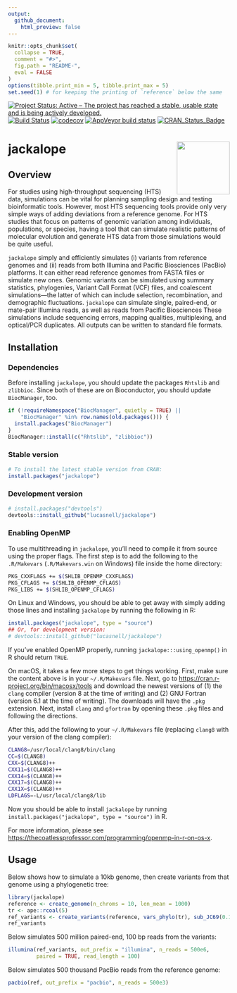 ```yaml
---
output:
  github_document:
    html_preview: false
---
```


<!-- README.md is generated from README.Rmd. Please edit that file -->

```r
knitr::opts_chunk$set(
  collapse = TRUE,
  comment = "#>",
  fig.path = "README-",
  eval = FALSE
)
options(tibble.print_min = 5, tibble.print_max = 5)
set.seed(1) # for keeping the printing of `reference` below the same
```


[![Project Status: Active – The project has reached a stable, usable state and is being actively developed.](https://www.repostatus.org/badges/latest/active.svg)](https://www.repostatus.org/#active)
[![Build Status](https://travis-ci.com/lucasnell/jackalope.svg?branch=master)](https://travis-ci.com/lucasnell/jackalope)
[![codecov](https://codecov.io/gh/lucasnell/jackalope/branch/master/graph/badge.svg)](https://codecov.io/gh/lucasnell/jackalope)
[![AppVeyor build status](https://ci.appveyor.com/api/projects/status/github/lucasnell/jackalope?branch=master&svg=true)](https://ci.appveyor.com/project/lucasnell/jackalope)
[![CRAN_Status_Badge](http://www.r-pkg.org/badges/version/jackalope)](https://cran.r-project.org/package=jackalope)


# jackalope  <img src="man/figures/logo.png" align="right" alt="" width="120" />

## Overview


For studies using high-throughput sequencing (HTS) data, simulations can be 
vital for planning sampling design and testing bioinformatic tools.
However, most HTS sequencing tools provide only very simple ways of adding 
deviations from a reference genome.
For HTS studies that focus on patterns of genomic variation among individuals,
populations, or species, having a tool that can simulate realistic patterns of
molecular evolution and generate HTS data from those simulations would be quite useful.


`jackalope` simply and efficiently
simulates (i) variants from reference genomes and (ii) reads from both Illumina
and Pacific Biosciences (PacBio) platforms. 
It can either read reference genomes from FASTA files or simulate new ones.
Genomic variants can be simulated using summary statistics, phylogenies, 
Variant Call Format (VCF) files, and coalescent simulations—the latter of which
can include selection, recombination, and demographic fluctuations.
`jackalope` can simulate single, paired-end, or mate-pair Illumina reads, 
as well as reads from Pacific Biosciences
These simulations include sequencing errors, mapping qualities, multiplexing,
and optical/PCR duplicates. All outputs can be written to standard file formats.


## Installation

### Dependencies

Before installing `jackalope`, you should update the packages `Rhtslib` and `zlibbioc`.
Since both of these are on Bioconductor, you should update `BiocManager`, too.

```r
if (!requireNamespace("BiocManager", quietly = TRUE) ||
    "BiocManager" %in% row.names(old.packages())) {
  install.packages("BiocManager")
}
BiocManager::install(c("Rhtslib", "zlibbioc"))
```


### Stable version

```r
# To install the latest stable version from CRAN:
install.packages("jackalope")
```

### Development version

```r
# install.packages("devtools")
devtools::install_github("lucasnell/jackalope")
```


### Enabling OpenMP

To use multithreading in `jackalope`, you'll need to compile it from source using
the proper flags.
The first step is to add the following to the
`.R/Makevars` (`.R/Makevars.win` on Windows) file inside the home directory:

```bash
PKG_CXXFLAGS += $(SHLIB_OPENMP_CXXFLAGS)
PKG_CFLAGS += $(SHLIB_OPENMP_CFLAGS)
PKG_LIBS += $(SHLIB_OPENMP_CFLAGS)
```

On Linux and Windows, you should be able to get away with simply adding those lines and
installing `jackalope` by running the following in R:

```r
install.packages("jackalope", type = "source")
## Or, for development version:
# devtools::install_github("lucasnell/jackalope")
```


If you've enabled OpenMP properly, running `jackalope:::using_openmp()` in R
should return `TRUE`.


On macOS, it takes a few more steps to get things working.
First, make sure the content above is in your `~/.R/Makevars` file.
Next, go to <https://cran.r-project.org/bin/macosx/tools> and download
the newest versions of
(1\) the `clang` compiler (version 8 at the time of writing)
and
(2\) GNU Fortran (version 6.1 at the time of writing).
The downloads will have the `.pkg` extension.
Next, install `clang` and `gfortran` by opening these `.pkg` files 
and following the directions.


After this, add the following to your `~/.R/Makevars` file
(replacing `clang8` with your version of the clang compiler):

```bash
CLANG8=/usr/local/clang8/bin/clang
CC=$(CLANG8)
CXX=$(CLANG8)++
CXX11=$(CLANG8)++
CXX14=$(CLANG8)++
CXX17=$(CLANG8)++
CXX1X=$(CLANG8)++
LDFLAGS=-L/usr/local/clang8/lib
```


Now you should be able to install `jackalope` by running
`install.packages("jackalope", type = "source")` in R.

For more information, please see
<https://thecoatlessprofessor.com/programming/openmp-in-r-on-os-x>.


## Usage

Below shows how to simulate a 10kb genome, then create variants from that genome
using a phylogenetic tree:

```r
library(jackalope)
reference <- create_genome(n_chroms = 10, len_mean = 1000)
tr <- ape::rcoal(5)
ref_variants <- create_variants(reference, vars_phylo(tr), sub_JC69(0.1))
ref_variants
```


Below simulates 500 million paired-end, 100 bp reads from the variants:

```r
illumina(ref_variants, out_prefix = "illumina", n_reads = 500e6,
         paired = TRUE, read_length = 100)
```


Below simulates 500 thousand PacBio reads from the reference genome:

```r
pacbio(ref, out_prefix = "pacbio", n_reads = 500e3)
```

